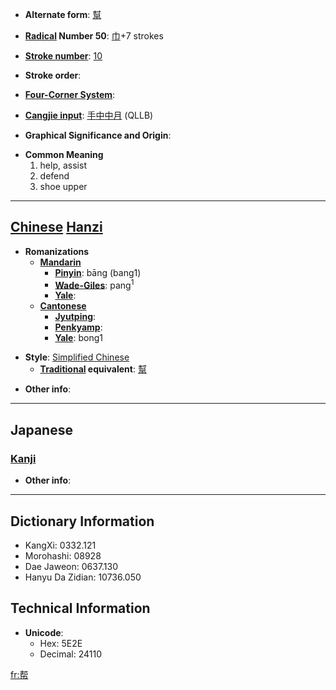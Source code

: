 * '''Alternate form''': [[幫]]

* '''[[Wiktionary:Chinese radical index| Radical]] Number 50''': [[Wiktionary:Chinese radical index 巾|巾]]+7 strokes

* '''[[Wiktionary:Chinese total strokes index|Stroke number]]''': [[Wiktionary:Chinese total strokes index 10|10]]

* '''Stroke order''': 

* '''[[Wiktionary:Chinese four corner index|Four-Corner System]]''': 

* '''[[Wiktionary:Chinese Cangjie index|Cangjie input]]''': [[手]][[中]][[中]][[月]] (QLLB)

* '''Graphical Significance and Origin''': 

* '''Common Meaning'''
*#help, assist
*# defend
*# shoe upper


----

== [[Chinese]] [[Hanzi]] ==

* '''Romanizations'''
** '''[[Mandarin]]'''
*** '''[[Pinyin]]''': bāng (bang1)
*** '''[[Wade-Giles]]''': pang<sup>1</sup>
*** '''[[Yale]]''': 
** '''[[Cantonese]]'''
*** '''[[Jyutping]]''':
*** '''[[Penkyamp]]''': 
*** '''[[Yale]]''': bong1

* '''Style''': [[Simplified Chinese]] 
** '''[[Traditional Chinese|Traditional]] equivalent''': [[幫]]

* '''Other info''': 

----

==Japanese==
===[[Kanji]]===
{{kanji|on readings=[[ほう]] (hō)
|kun readings=[[たっける]] (taskeru)
}}

* '''Other info''':  

----

== Dictionary Information ==

* KangXi: 0332.121
* Morohashi: 08928
* Dae Jaweon: 0637.130
* Hanyu Da Zidian: 10736.050

== Technical Information ==

* '''Unicode''':
** Hex: 5E2E
** Decimal: 24110

[[fr:帮]]